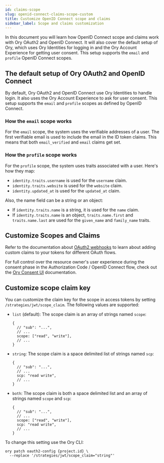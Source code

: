```yaml
---
id: claims-scope
slug: openid-connect-claims-scope-custom
title: Customize OpenID Connect scope and claims
sidebar_label: Scope and claims customization
---
```


In this document you will learn how OpenID Connect scope and claims work with Ory OAuth2 and OpenID Connect. It will also cover
the default setup of Ory, which uses Ory Identities for logging in and the Ory Account Experience for getting user consent. This
setup supports the `email` and `profile` OpenID Connect scopes.

## The default setup of Ory OAuth2 and OpenID Connect

By default, Ory OAuth2 and OpenID Connect use Ory Identities to handle login. It also uses the Ory Account Experience to ask for
user consent. This setup supports the `email` and `profile` scopes as defined by OpenID Connect.

### How the `email` scope works

For the `email` scope, the system uses the verifiable addresses of a user. The first verifiable email is used to include the email
in the ID token claims. This means that both `email_verified` and `email` claims get set.

### How the `profile` scope works

For the `profile` scope, the system uses traits associated with a user. Here's how they map:

- `identity.traits.username` is used for the `username` claim.
- `identity.traits.website` is used for the `website` claim.
- `identity.updated_at` is used for the `updated_at` claim.

Also, the name field can be a string or an object:

- If `identity.traits.name` is a string, it is used for the `name` claim.
- If `identity.traits.name` is an object, `traits.name.first` and `traits.name.last` are used for the `given_name` and
  `family_name` traits.

## Customize Scopes and Claims

Refer to the documentation about [OAuth2 webhooks](../hydra/guides/oauth2-webhooks.mdx) to learn about adding custom claims to
your tokens for different OAuth flows.

For full control over the resource owner's user experience during the consent phase in the Authorization Code / OpenID Connect
flow, check out the [Ory Consent UI](./custom-login-consent/flow.mdx) documentation.

## Customize scope claim key

You can customize the claim key for the scope in access tokens by setting `/strategies/jwt/scope_claim`. The following values are
supported:

- `list` (default): The scope claim is an array of strings named `scope`:
  ```json5
  {
    // "sub": "...",
    // ...
    scope: ["read", "write"],
    // ...
  }
  ```
- `string`: The scope claim is a space delimited list of strings named `scp`:
  ```json5
  {
    // "sub": "...",
    // ...
    scp: "read write",
    // ...
  }
  ```
- `both`: The scope claim is both a space delimited list and an array of strings named `scope` and `scp`:
  ```json5
  {
    // "sub": "...",
    // ...
    scope: ["read", "write"],
    scp: "read write",
    // ...
  }
  ```

To change this setting use the Ory CLI:

```shell
ory patch oauth2-config {project.id} \
  --replace '/strategies/jwt/scope_claim="string"'
```
